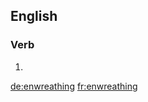 ==English==

===Verb===
{{head|en}}

# {{present participle of|enwreathe|lang=en}}

[[de:enwreathing]]
[[fr:enwreathing]]